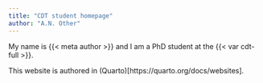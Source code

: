 ```yaml
---
title: "CDT student homepage"
author: "A.N. Other"
---
```


My name is {{< meta author >}} and I am a PhD student at the {{< var cdt-full >}}. 

This website is authored in (Quarto)[https://quarto.org/docs/websites].
